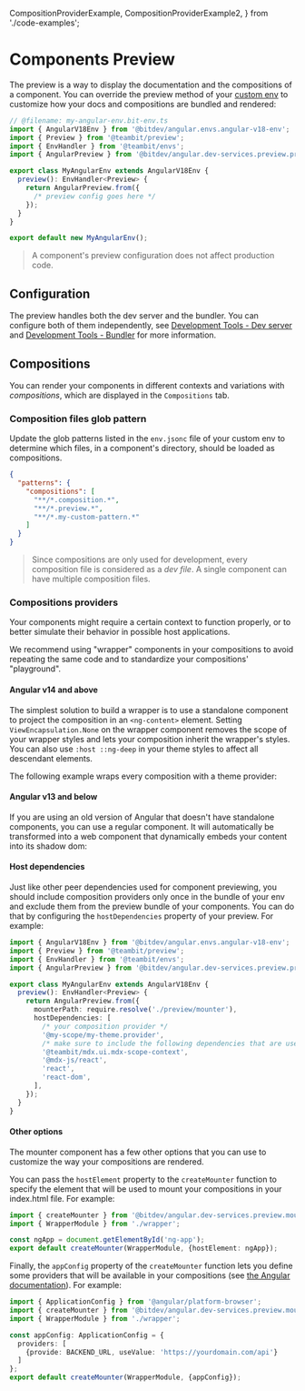   CompositionProviderExample,
  CompositionProviderExample2,
} from './code-examples';

# Components Preview

The preview is a way to display the documentation and the compositions of a component.
You can override the preview method of your [custom env](docs/angular-env/use-custom-env#create-a-custom-angular-env)
to customize how your docs and compositions are bundled and rendered:

```ts
// @filename: my-angular-env.bit-env.ts
import { AngularV18Env } from '@bitdev/angular.envs.angular-v18-env';
import { Preview } from '@teambit/preview';
import { EnvHandler } from '@teambit/envs';
import { AngularPreview } from '@bitdev/angular.dev-services.preview.preview';

export class MyAngularEnv extends AngularV18Env {
  preview(): EnvHandler<Preview> {
    return AngularPreview.from({
      /* preview config goes here */
    });
  }
}

export default new MyAngularEnv();
```

> A component's preview configuration does not affect production code.

## Configuration

The preview handles both the dev server and the bundler.
You can configure both of them independently, see
[Development Tools - Dev server](docs/angular-env/development-tools#dev-server---angular-dev-server-(webpack))
and [Development Tools - Bundler](docs/angular-env/development-tools#bundler---webpack) for more information.

## Compositions

You can render your components in different contexts and variations with _compositions_,
which are displayed in the `Compositions` tab.

### Composition files glob pattern

Update the glob patterns listed in the `env.jsonc` file of your custom env to determine which files,
in a component's directory, should be loaded as compositions.

```json
{
  "patterns": {
    "compositions": [
      "**/*.composition.*",
      "**/*.preview.*",
      "**/*.my-custom-pattern.*"
    ]
  }
}
```

> Since compositions are only used for development, every composition file is considered as a _dev file_.
> A single component can have multiple composition files.

### Compositions providers

Your components might require a certain context to function properly, or to better simulate their
behavior in possible host applications.

We recommend using "wrapper" components in your compositions to avoid repeating the same code and to
standardize your compositions' "playground".

#### Angular v14 and above

The simplest solution to build a wrapper is to use a standalone component to project the composition
in an `<ng-content>` element. Setting `ViewEncapsulation.None` on the wrapper component removes the
scope of your wrapper styles and lets your composition inherit the wrapper's styles.
You can also use `:host ::ng-deep` in your theme styles to affect all descendant elements.

The following example wraps every composition with a theme provider:

<CompositionProviderExample />


#### Angular v13 and below
If you are using an old version of Angular that doesn't have standalone components, you can use
a regular component. It will automatically be transformed into a web component that dynamically embeds
your content into its shadow dom:

<CompositionProviderExample2 />

#### Host dependencies
Just like other peer dependencies used for component previewing, you should include composition
providers only once in the bundle of your env and exclude them from the preview bundle of your components.
You can do that by configuring the `hostDependencies` property of your preview. For example:

```ts
import { AngularV18Env } from '@bitdev/angular.envs.angular-v18-env';
import { Preview } from '@teambit/preview';
import { EnvHandler } from '@teambit/envs';
import { AngularPreview } from '@bitdev/angular.dev-services.preview.preview';

export class MyAngularEnv extends AngularV18Env {
  preview(): EnvHandler<Preview> {
    return AngularPreview.from({
      mounterPath: require.resolve('./preview/mounter'),
      hostDependencies: [
        /* your composition provider */
        '@my-scope/my-theme.provider',
        /* make sure to include the following dependencies that are used for the preview, as well */
        '@teambit/mdx.ui.mdx-scope-context',
        '@mdx-js/react',
        'react',
        'react-dom',
      ],
    });
  }
}
```

#### Other options

The mounter component has a few other options that you can use to customize the way your compositions
 are rendered.

You can pass the `hostElement` property to the `createMounter` function to specify the element that
will be used to mount your compositions in your index.html file. For example:

```ts
import { createMounter } from '@bitdev/angular.dev-services.preview.mounter';
import { WrapperModule } from './wrapper';

const ngApp = document.getElementById('ng-app');
export default createMounter(WrapperModule, {hostElement: ngApp});
```

Finally, the `appConfig` property of the `createMounter` function lets you define some providers that
will be available in your compositions (see [the Angular documentation](https://angular.io/api/platform-browser/ApplicationConfig)). For example:

```ts
import { ApplicationConfig } from '@angular/platform-browser';
import { createMounter } from '@bitdev/angular.dev-services.preview.mounter';
import { WrapperModule } from './wrapper';

const appConfig: ApplicationConfig = {
  providers: [
    {provide: BACKEND_URL, useValue: 'https://yourdomain.com/api'}
  ]
};
export default createMounter(WrapperModule, {appConfig});
```

